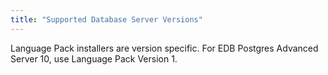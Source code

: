 ```yaml
---
title: "Supported Database Server Versions"
---
```


<div id="supported_database_server_versions" class="registered_link"></div>

Language Pack installers are version specific. For EDB Postgres Advanced Server 10, use Language Pack Version 1.